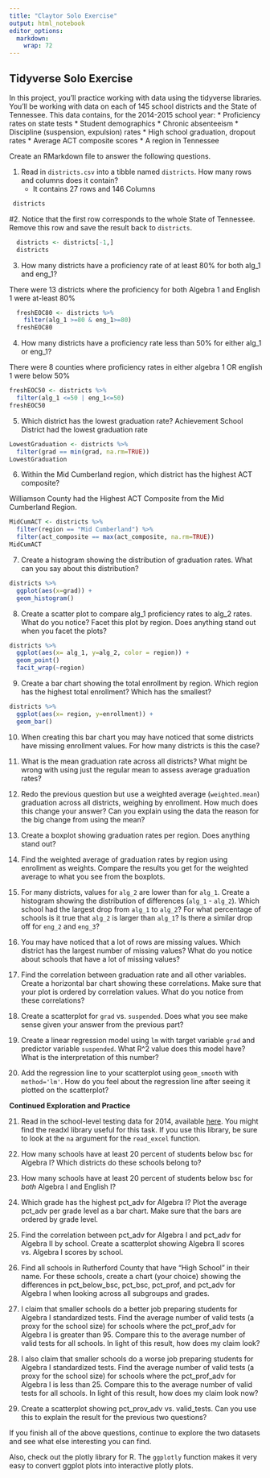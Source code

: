 ```yaml
---
title: "Claytor Solo Exercise"
output: html_notebook
editor_options: 
  markdown: 
    wrap: 72
---
```


## Tidyverse Solo Exercise

In this project, you'll practice working with data using the tidyverse
libraries. You'll be working with data on each of 145 school districts
and the State of Tennessee. This data contains, for the 2014-2015 school
year: \* Proficiency rates on state tests \* Student demographics \*
Chronic absenteeism \* Discipline (suspension, expulsion) rates \* High
school graduation, dropout rates \* Average ACT composite scores \* A
region in Tennessee

Create an RMarkdown file to answer the following questions.

1.  Read in `districts.csv` into a tibble named `districts`. How many
    rows and columns does it contain?
    -   It contains 27 rows and 146 Columns

```r
 districts
```


#2.  Notice that the first row corresponds to the whole State of
    Tennessee. Remove this row and save the result back to `districts`.
  
```r
  districts <- districts[-1,]
  districts
```
3.  How many districts have a proficiency rate of at least 80% for both
    alg_1 and eng_1? 

There were 13 districts where the proficiency for both Algebra 1 and English 1 were at-least 80%

```r
  freshEOC80 <- districts %>% 
    filter(alg_1 >=80 & eng_1>=80)
  freshEOC80
```

4.  How many districts have a proficiency rate less than 50% for either
    alg_1 or eng_1?
    
There were 8 counties where proficiency rates in either algebra 1 OR english 1 were below 50%

```r
freshEOC50 <- districts %>% 
  filter(alg_1 <=50 | eng_1<=50)
freshEOC50
```


5.  Which district has the lowest graduation rate?
Achievement School District had the lowest graduation rate
```r
LowestGraduation <- districts %>% 
  filter(grad == min(grad, na.rm=TRUE))
LowestGraduation
```

6.  Within the Mid Cumberland region, which district has the highest ACT
    composite?

Williamson County had the Highest ACT Composite from the Mid Cumberland Region.

```r
MidCumACT <- districts %>% 
  filter(region == "Mid Cumberland") %>% 
  filter(act_composite == max(act_composite, na.rm=TRUE))
MidCumACT
```

7.  Create a histogram showing the distribution of graduation rates.
    What can you say about this distribution?
```r
districts %>% 
  ggplot(aes(x=grad)) +
  geom_histogram()
```

8.  Create a scatter plot to compare alg_1 proficiency rates to alg_2
    rates. What do you notice? Facet this plot by region. Does anything
    stand out when you facet the plots?
```r
districts %>% 
  ggplot(aes(x= alg_1, y=alg_2, color = region)) +
  geom_point()
  facit_wrap(~region)
```
    

9.  Create a bar chart showing the total enrollment by region. Which
    region has the highest total enrollment? Which has the smallest?
```r
districts %>% 
  ggplot(aes(x= region, y=enrollment)) +
  geom_bar()
```
10. When creating this bar chart you may have noticed that some
    districts have missing enrollment values. For how many districts is
    this the case?

11. What is the mean graduation rate across all districts? What might be
    wrong with using just the regular mean to assess average graduation
    rates?

12. Redo the previous question but use a weighted average
    (`weighted.mean`) graduation across all districts, weighing by
    enrollment. How much does this change your answer? Can you explain
    using the data the reason for the big change from using the mean?

13. Create a boxplot showing graduation rates per region. Does anything
    stand out?

14. Find the weighted average of graduation rates by region using
    enrollment as weights. Compare the results you get for the weighted
    average to what you see from the boxplots.

15. For many districts, values for `alg_2` are lower than for `alg_1`.
    Create a histogram showing the distribution of differences
    (`alg_1` - `alg_2`). Which school had the largest drop from `alg_1`
    to `alg_2`? For what percentage of schools is it true that `alg_2`
    is larger than `alg_1`? Is there a similar drop off for `eng_2` and
    `eng_3`?

16. You may have noticed that a lot of rows are missing values. Which
    district has the largest number of missing values? What do you
    notice about schools that have a lot of missing values?

17. Find the correlation between graduation rate and all other
    variables. Create a horizontal bar chart showing these correlations.
    Make sure that your plot is ordered by correlation values. What do
    you notice from these correlations?

18. Create a scatterplot for `grad` vs. `suspended`. Does what you see
    make sense given your answer from the previous part?

19. Create a linear regression model using `lm` with target variable
    `grad` and predictor variable `suspended`. What R\^2 value does this
    model have? What is the interpretation of this number?

20. Add the regression line to your scatterplot using `geom_smooth` with
    `method='lm'`. How do you feel about the regression line after
    seeing it plotted on the scatterplot?

**Continued Exploration and Practice**

21. Read in the school-level testing data for 2014, available
    [here](https://www.tn.gov/content/dam/tn/education/data/data_2014_school_base.xlsx).
    You might find the readxl library useful for this task. If you use
    this library, be sure to look at the `na` argument for the
    `read_excel` function.

22. How many schools have at least 20 percent of students below bsc for
    Algebra I? Which districts do these schools belong to?

23. How many schools have at least 20 percent of students below bsc for
    *both* Algebra I and English I?

24. Which grade has the highest pct_adv for Algebra I? Plot the average
    pct_adv per grade level as a bar chart. Make sure that the bars are
    ordered by grade level.

25. Find the correlation between pct_adv for Algebra I and pct_adv for
    Algebra II by school. Create a scatterplot showing Algebra II scores
    vs. Algebra I scores by school.

26. Find all schools in Rutherford County that have "High School" in
    their name. For these schools, create a chart (your choice) showing
    the differences in pct_below_bsc, pct_bsc, pct_prof, and pct_adv for
    Algebra I when looking across all subgroups and grades.

27. I claim that smaller schools do a better job preparing students for
    Algebra I standardized tests. Find the average number of valid tests
    (a proxy for the school size) for schools where the pct_prof_adv for
    Algebra I is greater than 95. Compare this to the average number of
    valid tests for all schools. In light of this result, how does my
    claim look?

28. I also claim that smaller schools do a worse job preparing students
    for Algebra I standardized tests. Find the average number of valid
    tests (a proxy for the school size) for schools where the
    pct_prof_adv for Algebra I is less than 25. Compare this to the
    average number of valid tests for all schools. In light of this
    result, how does my claim look now?

29. Create a scatterplot showing pct_prov_adv vs. valid_tests. Can you
    use this to explain the result for the previous two questions?

If you finish all of the above questions, continue to explore the two
datasets and see what else interesting you can find.

Also, check out the plotly library for R. The `ggplotly` function makes
it very easy to convert ggplot plots into interactive plotly plots.
